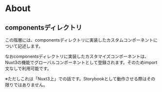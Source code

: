 
<Meta title="components/About" />

<h1 className="first-letter:text-7xl">About</h1>

## componentsディレクトリ

この階層には、componentsディレクトリに実装したカスタムコンポーネントについて記述します。

なおcomponentsディレクトリに実装したカスタマイズコンポーネントは、Nuxt3の機能でグローバルコンポーネントとして登録されます。そのためimport文なしで利用可能です。

※ただしこれは「Nuxt3上」での話です。Storybookとして動作させる際はその限りではありません。

